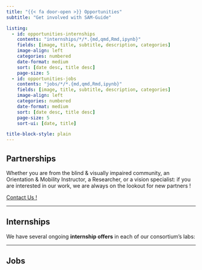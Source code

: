 ```yaml
---
title: "{{< fa door-open >}} Opportunities"
subtitle: "Get involved with SAM-Guide"

listing:
  - id: opportunities-internships
    contents: "internships/*/*.{md,qmd,Rmd,ipynb}"
    fields: [image, title, subtitle, description, categories]
    image-align: left
    categories: numbered
    date-format: medium
    sort: [date desc, title desc]
    page-size: 5
  - id: opportunities-jobs
    contents: "jobs/*/*.{md,qmd,Rmd,ipynb}"
    fields: [image, title, subtitle, description, categories]
    image-align: left
    categories: numbered
    date-format: medium
    sort: [date desc, title desc]
    page-size: 5
    sort-ui: [date, title]

title-block-style: plain
---
```


## Partnerships

Whether you are from the blind & visually impaired community, an Orientation & Mobility Instructor, a Researcher, or a vision specialist: if you are interested in our work, we are always on the lookout for new partners ! 

<a href="/content/about.html#fa-address-book-how-to-contact-us" class="btn btn-primary rounded-pill">Contact Us !</a>

***

::::{.panel-tabset}

## Internships

We have several ongoing **internship offers** in each of our consortium's labs:

***

:::{#opportunities-internships}
:::

## Jobs

:::{#opportunities-jobs}
:::

::::